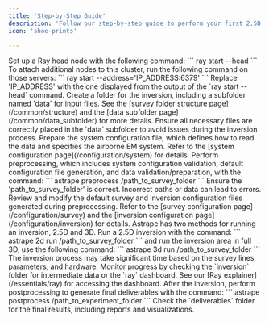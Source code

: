 ```yaml
---
title: 'Step-by-Step Guide'
description: 'Follow our step-by-step guide to perform your first 2.5D inversion with Astrape.'
icon: 'shoe-prints'

---
```


<Steps>
  <Step title="Start Ray">
    Set up a Ray head node with the following command: 
    ```
    ray start --head
    ```
    To attach additional nodes to this cluster, run the following command on those servers:
    ```
    ray start --address='IP_ADDRESS:6379'
    ```
    <Warning>Replace 'IP_ADDRESS' with the one displayed from the output of the `ray start --head` command.</Warning>
  </Step>

  <Step title="Set Up Folder Structure">
    Create a folder for the inversion, including a subfolder named 'data' for input files. See the [survey folder structure page](/common/structure) and the [data subfolder page](/common/data_subfolder) for more details.
    <Tip>Ensure all necessary files are correctly placed in the `data` subfolder to avoid issues during the inversion process.</Tip>
  </Step>

  <Step title="Prepare System Configuration File">
    Prepare the system configuration file, which defines how to read the data and specifies the airborne EM system. Refer to the [system configuration page](/configuration/system) for details.
  </Step>

  <Step title="Preprocessing">
    Perform preprocessing, which includes system configuration validation, default configuration file generation, and data validation/preparation, with the command:
    ```
    astrape preprocess /path_to_survey_folder
    ```
    <Warning>Ensure the 'path_to_survey_folder' is correct. Incorrect paths or data can lead to errors.</Warning>
  </Step>

  <Step title="Modify Configuration Files">
    Review and modify the default survey and inversion configuration files generated during preprocessing. Refer to the [survey configuration page](/configuration/survey) and the [inversion configuration page](/configuration/inversion) for details.
  </Step>

  <Step title="Run Inversion">
    Astrape has two methods for running an inversion, 2.5D and 3D. Run a 2.5D inversion with the command:
    ```
    astrape 2d run /path_to_survey_folder
    ```
    and run the inversion area in full 3D, use the following command:
    ```
    astrape 3d run /path_to_survey_folder
    ```
    <Warning>The inversion process may take significant time based on the survey lines, parameters, and hardware. </Warning>
    Monitor progress by checking the `inversion` folder for intermediate data or the `ray` dashboard. See our [Ray explainer](/essentials/ray) for accessing the dashboard.
  </Step>

  <Step title="Postprocessing">
    After the inversion, perform postprocessing to generate final deliverables with the command:
    ```
    astrape postprocess /path_to_experiment_folder
    ```
    Check the `deliverables` folder for the final results, including reports and visualizations.
  </Step>
</Steps>

